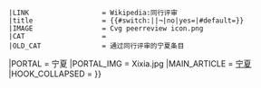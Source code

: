 {{WPBannerMeta
|PROJECT                = 宁夏
 |BANNER_NAME           = Template:宁夏专题
 |substcheck            = <includeonly>{{subst:</includeonly><includeonly>substcheck}}</includeonly>
 |small                 = {{{small|}}}
 |category              = {{{category|¬}}}
 |listas                = {{{listas|}}}
|IMAGE_LEFT             = Xixia.jpg
|QUALITY_SCALE          = subpage
 |class                 = {{{class|}}}
|auto                   = {{{auto|}}}
|importance             = {{{importance|}}}
|ASSESSMENT_CAT         = 宁夏条目
|ASSESSMENT_LINK        = PJ:宁夏/评级
|COMMENTS               = yes
|COMMENTS_CAT           = 含有评论页的宁夏条目
|attention              = {{{attention|}}}
 |ATTENTION_CAT         = 需要关注的宁夏条目
|note 1                 = {{{ref|}}}
 |NOTE_1_TEXT           = 根据标记，本条目需要补充更多[[WP:列明来源|来源]]'''[[WP:可供查证|以供查证]]'''。
 |NOTE_1_IMAGE          = Question_book-4.svg
 |NOTE_1_CAT            = 需要补充来源的宁夏条目
|infobox                = {{{needs-infobox|}}}
 |INFOBOX_CAT           = 需要信息框的宁夏条目
 |peer review           = {{{peer|}}}
 |old peer review       = {{#switch:{{lc:{{{old-peer|¬}}}}}||¬|no=|yes}}
 |LINK                  = Wikipedia:同行评审
 |title                 = {{#switch:{{lc:{{{old-peer|¬}}}}}||¬|no|yes={{SUBJECTPAGENAME}}|#default={{{old-peer|}}}}}
 |IMAGE                 = Cvg peerreview icon.png
 |CAT                   = 
 |OLD_CAT               = 通过同行评审的宁夏条目
|PORTAL                 = 宁夏
|PORTAL_IMG             = Xixia.jpg
|MAIN_ARTICLE           = [[宁夏]]
|HOOK_COLLAPSED         = {{WPBannerMeta/hooks/notecounter
 |category              = {{{category|¬}}}
 |BANNER_NAME           = Template:宁夏专题
 |note 1                = {{{peer|}}}
 |note 2                = {{{old-peer|}}}
}}}}<noinclude>
{{documentation}}
</noinclude>